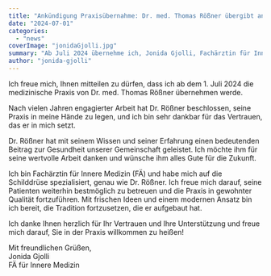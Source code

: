 ```yaml
---
title: "Ankündigung Praxisübernahme: Dr. med. Thomas Rößner übergibt an Jonida Gjolli"
date: "2024-07-01"
categories: 
  - "news"
coverImage: "jonidaGjolli.jpg"
summary: "Ab Juli 2024 übernehme ich, Jonida Gjolli, Fachärztin für Innere Medizin, die Praxis von Dr. med. Thomas Rößner. Wir garantieren weiterhin beste medizinische Versorgung."
author: "jonida-gjolli"
---
```


Ich freue mich, Ihnen mitteilen zu dürfen, dass ich ab dem 1. Juli 2024 die medizinische Praxis von Dr. med. Thomas Rößner übernehmen werde. 

Nach vielen Jahren engagierter Arbeit hat Dr. Rößner beschlossen, seine Praxis in meine Hände zu legen, und ich bin sehr dankbar für das Vertrauen, das er in mich setzt.

Dr. Rößner hat mit seinem Wissen und seiner Erfahrung einen bedeutenden Beitrag zur Gesundheit unserer Gemeinschaft geleistet. Ich möchte ihm für seine wertvolle Arbeit danken und wünsche ihm alles Gute für die Zukunft.

Ich bin Fachärztin für Innere Medizin (FÄ) und habe mich auf die Schilddrüse spezialisiert, genau wie Dr. Rößner. Ich freue mich darauf, seine Patienten weiterhin bestmöglich zu betreuen und die Praxis in gewohnter Qualität fortzuführen. Mit frischen Ideen und einem modernen Ansatz bin ich bereit, die Tradition fortzusetzen, die er aufgebaut hat.

Ich danke Ihnen herzlich für Ihr Vertrauen und Ihre Unterstützung und freue mich darauf, Sie in der Praxis willkommen zu heißen!

Mit freundlichen Grüßen,  
Jonida Gjolli  
FÄ für Innere Medizin  